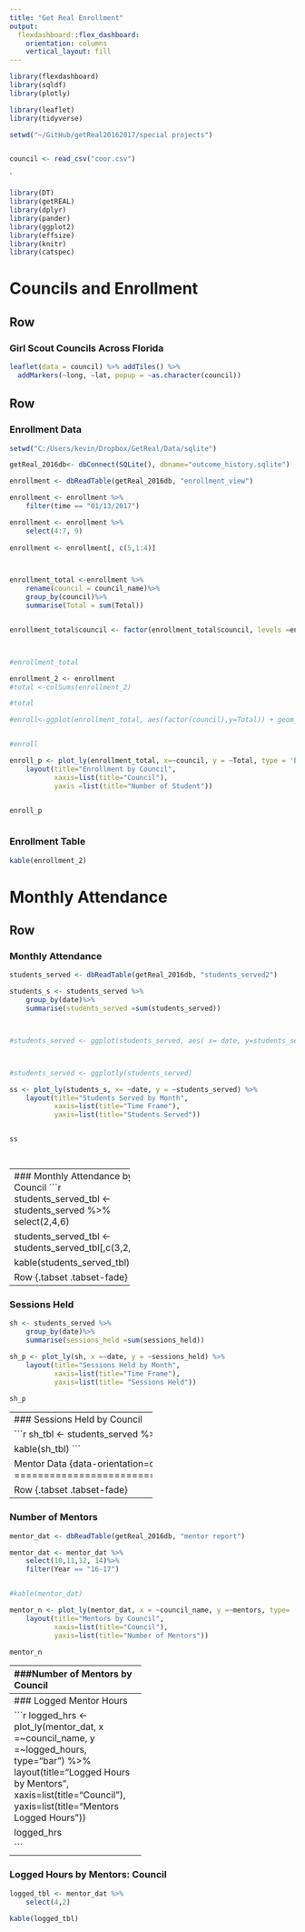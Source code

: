 ```yaml
---
title: "Get Real Enrollment"
output: 
  flexdashboard::flex_dashboard:
    orientation: columns
    vertical_layout: fill
---
```


```r
library(flexdashboard)
library(sqldf)
library(plotly)

library(leaflet)
library(tidyverse)

setwd("~/GitHub/getReal20162017/special projects")


council <- read_csv("coor.csv")
```
`
```r
library(DT)
library(getREAL)
library(dplyr)
library(pander)
library(ggplot2)
library(effsize)
library(knitr)
library(catspec)

```




Councils and Enrollment
=====================================  


Row
------------------------------------

### Girl Scout Councils Across Florida

```r
leaflet(data = council) %>% addTiles() %>%
  addMarkers(~long, ~lat, popup = ~as.character(council))
```


Row {.tabset .tabset-fade}
-------------------------

### Enrollment Data

```r
setwd("C:/Users/kevin/Dropbox/GetReal/Data/sqlite")

getReal_2016db<- dbConnect(SQLite(), dbname="outcome_history.sqlite")

enrollment <- dbReadTable(getReal_2016db, "enrollment_view")

enrollment <- enrollment %>%
    filter(time == "01/13/2017")

enrollment <- enrollment %>%
    select(4:7, 9)
    
enrollment <- enrollment[, c(5,1:4)]



enrollment_total <-enrollment %>%
    rename(council = council_name)%>%
    group_by(council)%>%
    summarise(Total = sum(Total))


enrollment_total$council <- factor(enrollment_total$council, levels =enrollment_total$council[order(enrollment_total$Total)])



#enrollment_total

enrollment_2 <- enrollment
#total <-colSums(enrollment_2)

#total

#enroll<-ggplot(enrollment_total, aes(factor(council),y=Total)) + geom_bar(stat = "identity")


#enroll

enroll_p <- plot_ly(enrollment_total, x=~council, y = ~Total, type = 'bar') %>%
    layout(title="Enrollment by Council",
           xaxis=list(title="Council"),
           yaxis =list(title="Number of Student"))


enroll_p



```

### Enrollment Table
```r
kable(enrollment_2)
```



Monthly Attendance{data-orientation=columns}
=====================================  

Row {.tabset .tabset-fade}
-------------------------------
### Monthly Attendance

```r
students_served <- dbReadTable(getReal_2016db, "students_served2")

students_s <- students_served %>%
    group_by(date)%>%
    summarise(students_served =sum(students_served))



#students_served <- ggplot(students_served, aes( x= date, y=students_served)) + geom_bar(stat = "identity") 



#students_served <- ggplotly(students_served)

ss <- plot_ly(students_s, x= ~date, y = ~students_served) %>%
    layout(title="Students Served by Month",
           xaxis=list(title="Time Frame"),
           yaxis=list(title="Students Served"))


ss




```


-----------------------------
### Monthly Attendance by Council
```r
students_served_tbl <- students_served %>%
    select(2,4,6)
    
students_served_tbl <- students_served_tbl[,c(3,2,1)]


kable(students_served_tbl)
```


Row {.tabset .tabset-fade}
-----------------------------

### Sessions Held 

```r
sh <- students_served %>%
    group_by(date)%>%
    summarise(sessions_held =sum(sessions_held))

sh_p <- plot_ly(sh, x =~date, y = ~sessions_held) %>%
    layout(title="Sessions Held by Month",
           xaxis=list(title="Time Frame"),
           yaxis=list(title= "Sessions Held"))

sh_p
```

-----------------------------------
### Sessions Held by Council

```r
sh_tbl <- students_served %>%
    select(6,4,3)
    

kable(sh_tbl)
```

Mentor Data {data-orientation=columns}
=====================================  

Row {.tabset .tabset-fade}
--------------------------------

### Number of Mentors


```r
mentor_dat <- dbReadTable(getReal_2016db, "mentor report")

mentor_dat <- mentor_dat %>%
    select(10,11,12, 14)%>%
    filter(Year == "16-17")


#kable(mentor_dat)

mentor_n <- plot_ly(mentor_dat, x = ~council_name, y =~mentors, type= 'bar') %>%
    layout(title="Mentors by Council",
           xaxis=list(title="Council"),
           yaxis=list(title="Number of Mentors"))

mentor_n


```

------------------------------
###Number of Mentors by Council

```r

mentor_tbl <- mentor_dat %>%
    select(4,1)


kable(mentor_tbl)
```


Row {.tabset .tabset-fade}
--------------------------------
### Logged Mentor Hours

```r
logged_hrs <- plot_ly(mentor_dat, x =~council_name, y =~logged_hours, type="bar") %>%
    layout(title="Logged Hours by Mentors",
           xaxis=list(title="Council"),
           yaxis=list(title="Mentors Logged Hours"))

logged_hrs


```

----------------------------------
### Logged Hours by Mentors: Council

```r
logged_tbl <- mentor_dat %>%
    select(4,2)

kable(logged_tbl)
```


